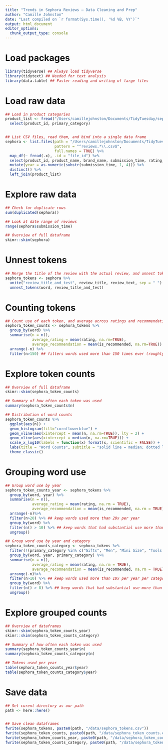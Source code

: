```yaml
---
title: "Trends in Sephora Reviews — Data Cleaning and Prep"
author: "Camille Johnston"
date: "Last compiled on `r format(Sys.time(), '%d %B, %Y')`"
output: html_document
editor_options: 
  chunk_output_type: console
---
```



# Load packages

```r
library(tidyverse) ## Always load tidyverse
library(tidytext) ## Needed for text analysis
library(data.table) ## Faster reading and writing of large files 
```


# Load raw data

```r

## Load in product categories 
product_list <- fread("/Users/camillejohnston/Documents/TidyTuesday/sephora_101423/raw_data/product_info.csv") %>% 
  select(product_id, primary_category)


## List CSV files, read them, and bind into a single data frame
sephora <- list.files(path = "/Users/camillejohnston/Documents/TidyTuesday/sephora_101423/raw_data/", 
                      pattern = "^reviews.*\\.csv$", 
                      full.names = TRUE) %>%
  map_df(~ fread(.x), .id = "file_id") %>% 
  select(product_id, product_name, brand_name, submission_time, rating, is_recommended, review_title, review_text) %>% 
  mutate(year = as.numeric(substr(submission_time, 1, 4))) %>%
  distinct() %>% 
  left_join(product_list)

```


# Explore raw data

```r

## Check for duplicate rows
sum(duplicated(sephora))

## Look at date range of reviews
range(sephora$submission_time)

## Overview of full dataframe
skimr::skim(sephora)

```


# Unnest tokens

```r

## Merge the title of the review with the actual review, and unnest tokens
sephora_tokens <- sephora %>%
  unite("review_title_and_test", review_title, review_text, sep = " ") %>%
  unnest_tokens(word, review_title_and_test)

```


# Counting tokens

```r

## Count use of each token, and average across ratings and recommendation given
sephora_token_counts <- sephora_tokens %>%
  group_by(word) %>% 
  summarise(n = n(),
            average_rating = mean(rating, na.rm=TRUE), 
            average_recommendation = mean(is_recommended, na.rm=TRUE)) %>%
  arrange(-n) %>% 
  filter(n>150) ## filters words used more than 150 times ever (roughly ~10x per year)

```


# Explore token counts

```r

## Overview of full dataframe
skimr::skim(sephora_token_counts)

## Summary of how often each token was used
summary(sephora_token_counts$n)

## Distribution of word counts
sephora_token_counts %>% 
  ggplot(aes(n)) + 
  geom_histogram(fill="cornflowerblue") + 
  geom_vline(aes(xintercept = mean(n, na.rm=TRUE)), lty = 2) +
  geom_vline(aes(xintercept = median(n, na.rm=TRUE))) +
  scale_x_log10(labels = function(x) format(x, scientific = FALSE)) +
  labs(title = "Word Counts", subtitle = "solid line = median; dotted line = mean")+
  theme_classic()
```


# Grouping word use

```r

## Group word use by year
sephora_token_counts_year <- sephora_tokens %>%
  group_by(word, year) %>%
  summarise(n = n(),
            average_rating = mean(rating, na.rm = TRUE),
            average_recommendation = mean(is_recommended, na.rm = TRUE)) %>% 
  arrange(-n)%>% 
  filter(n>20) %>% ## keep words used more than 20x per year
  group_by(word) %>%
  filter(n() > 10) %>% ## keep words that had substantial use more than half of the years
  ungroup()

## Group word use by year and category
sephora_token_counts_category <- sephora_tokens %>%
  filter(!(primary_category %in% c("Gifts", "Men", "Mini Size", "Tools & Brushes"))) %>% ## remove categories with barely any reviews
  group_by(word, year, primary_category) %>%
  summarise(n = n(),
            average_rating = mean(rating, na.rm = TRUE),
            average_recommendation = mean(is_recommended, na.rm = TRUE)) %>% 
  arrange(-n)%>% 
  filter(n>10) %>% ## keep words used more than 10x per year per category
  group_by(word) %>%
  filter(n() > 8) %>% ## keep words that had substantial use more than half of the years
  ungroup()

```


# Explore grouped counts 

```r

## Overview of dataframes
skimr::skim(sephora_token_counts_year)
skimr::skim(sephora_token_counts_category)

## Summary of how often each token was used
summary(sephora_token_counts_year$n)
summary(sephora_token_counts_category$n)

## Tokens used per year
table(sephora_token_counts_year$year)
table(sephora_token_counts_category$year)

```


# Save data 

```r

## Set curent directory as our path
path <- here::here()


## Save clean dataframes
fwrite(sephora_tokens, paste0(path, "/data/sephora_tokens.csv"))
fwrite(sephora_token_counts, paste0(path, "/data/sephora_token_counts.csv"))
fwrite(sephora_token_counts_year, paste0(path, "/data/sephora_token_counts_year.csv"))
fwrite(sephora_token_counts_category, paste0(path, "/data/sephora_token_counts_category.csv"))

```

